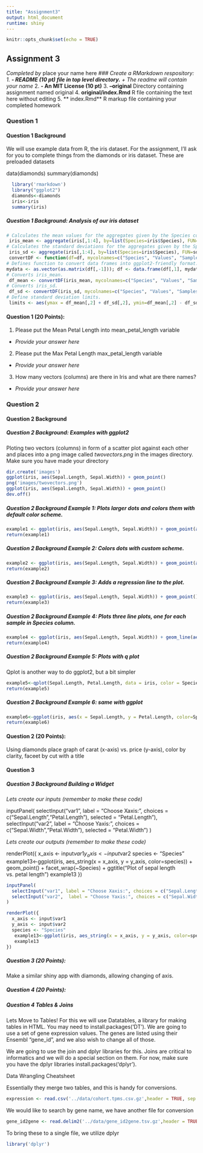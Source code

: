 ```yaml
---
title: "Assignment3"
output: html_document
runtime: shiny
---
```


```r
knitr::opts_chunk$set(echo = TRUE)
```

## Assignment 3
*Completed by *place your name here*
### Create a RMarkdown respository:
1. **- README (10 pt) file in top level directory.** 
+ The readme will contain your name*
2. **- An MIT License (10 pt)**
3. **--original**  Directory containing assignment named original
4. **original/index.Rmd**    R file containing the text here without editing
5. ** index.Rmd**  R markup file containing your completed homework


### Question 1

#### Question 1 Background
We will use example data from R, the iris dataset.  For the assignment, I'll ask for you to complete things from the diamonds or iris dataset. These are preloaded datasets

data(diamonds)
summary(diamonds)
  
```r
  library('rmarkdown')
  library("ggplot2")
  diamonds<-diamonds
  iris<-iris
  summary(iris)
```


##### Question 1 Background: Analysis of our iris dataset
```r
# Calculates the mean values for the aggregates given by the Species column in the iris data set.
 iris_mean <- aggregate(iris[,1:4], by=list(Species=iris$Species), FUN=mean)
# Calculates the standard deviations for the aggregates given by the Species column in the iris data set.
 iris_sd <- aggregate(iris[,1:4], by=list(Species=iris$Species), FUN=sd)
 convertDF <- function(df=df, mycolnames=c("Species", "Values", "Samples")) { myfactor <- rep(colnames(df)[-1], each=length(df[,1]));
# Defines function to convert data frames into ggplot2-friendly format.
mydata <- as.vector(as.matrix(df[,-1])); df <- data.frame(df[,1], mydata, myfactor); colnames(df) <- mycolnames; return(df) }
# Converts iris_mean.
 df_mean <- convertDF(iris_mean, mycolnames=c("Species", "Values", "Samples"))
# Converts iris_sd.
 df_sd <- convertDF(iris_sd, mycolnames=c("Species", "Values", "Samples"))
# Define standard deviation limits.
 limits <- aes(ymax = df_mean[,2] + df_sd[,2], ymin=df_mean[,2] - df_sd[,2])
```

#### **Question 1** (20 Points): 
1. Please put the Mean Petal Length into mean_petal_length variable
+ *Provide your answer here*
2. Please put the Max Petal Length max_petal_length variable
+ *Provide your answer here*
3. How many vectors (columns) are there in Iris and what are there names?
+ *Provide your answer here*

### Question 2

#### Question 2 Background

##### Question 2 Background: Examples with *ggplot2*
  Ploting two vectors (columns) in form of a scatter plot against each other and places into a png image called *twovectors.png* in the images directory.  Make sure you have made your directory
```r
dir.create('images')
ggplot(iris, aes(Sepal.Length, Sepal.Width)) + geom_point()
png('images/twovectors.png')
ggplot(iris, aes(Sepal.Length, Sepal.Width)) + geom_point()
dev.off()
```

##### Question 2 Background Example 1: Plots larger dots and colors them with default color scheme.
```r
example1 <- ggplot(iris, aes(Sepal.Length, Sepal.Width)) + geom_point(aes(color = Species), size=4)
return(example1)
```

##### Question 2 Background Example 2: Colors dots with custom scheme.
```r
example2 <- ggplot(iris, aes(Sepal.Length, Sepal.Width)) + geom_point(aes(color = Species), size=4) + ylim(2,4) + xlim(4,8) + scale_color_manual(values=rainbow(10))
return(example2)
```

##### Question 2 Background Example 3: Adds a regression line to the plot.
```r
example3 <- ggplot(iris, aes(Sepal.Length, Sepal.Width)) + geom_point() + stat_smooth(method="lm", se=FALSE) + ylim(2,4) + xlim(4,8) + scale_color_manual(values=rainbow(10))
return(example3)
```
##### Question 2 Background Example 4: Plots three line plots, one for each sample in Species column.
```r
example4 <- ggplot(iris, aes(Sepal.Length, Sepal.Width)) + geom_line(aes(color=Species), size=1) + facet_wrap(~Species, ncol=1)
return(example4)
```

##### Question 2 Background Example 5: Plots with q plot
Qplot is another way to do ggplot2, but a bit simpler
```r
example5<-qplot(Sepal.Length, Petal.Length, data = iris, color = Species, size = Petal.Width)
return(example5)
```


##### Question 2 Background Example 6: same with ggplot
```r
example6<-ggplot(iris, aes(x = Sepal.Length, y = Petal.Length, color=Species)) + geom_point() + facet_wrap(~Species) + ggtitle("Plot of sepal length vs. petal length")
return(example6)
```

#### **Question 2** (20 Points): 
Using diamonds place graph of carat (x-axis) vs. price (y-axis), color by clarity, faceet by cut with a title



#### **Question 3** 

##### Question 3 Background Building a Widget
*Lets create our inputs (remember to make these code)*

inputPanel(
  selectInput("var1", label = "Choose Xaxis:", choices = c("Sepal.Length","Petal.Length"), selected = "Petal.Length"),
  selectInput("var2",  label = "Choose Yaxis:", choices = c("Sepal.Width","Petal.Width"), selected = "Petal.Width")
)

*Lets create our outputs (remember to make these code)*

renderPlot({
  x_axis <- input$var1
  y_axis <- input$var2
  species <- "Species"
   example13<-ggplot(iris, aes_string(x = x_axis, y = y_axis, color=species)) + geom_point() + facet_wrap(~Species) + ggtitle("Plot of sepal length vs. petal length")
   example13
}) 

```r
inputPanel(
  selectInput("var1", label = "Choose Xaxis:", choices = c("Sepal.Length","Petal.Length"), selected = "Petal.Length"),
  selectInput("var2",  label = "Choose Yaxis:", choices = c("Sepal.Width","Petal.Width"), selected = "Petal.Width")
)
```


```r
renderPlot({
  x_axis <- input$var1
  y_axis <- input$var2
  species <- "Species"
   example13<-ggplot(iris, aes_string(x = x_axis, y = y_axis, color=species)) + geom_point() + facet_wrap(~Species) + ggtitle("Plot of sepal length vs. petal length")
   example13
}) 
```
##### **Question 3** (20 Points): 
Make a similar shiny app with diamonds, allowing changing of axis.

##### **Question 4** (20 Points): 
##### Question 4 Tables & Joins
Lets Move to Tables!
For this we will use Datatables, a library for making tables in HTML.  You may need to install.packages('DT'). We are going to use a set of gene expression values. The genes are listed using their Ensembl "gene_id", and we also wish to  change all of those. 

We are going to use the join and dplyr libraries for this.  Joins are critical to informatics and we will do a special section on them.  For now, make sure you have the dplyr libraries install.packages('dplyr').  

<a src="https://www.rstudio.com/wp-content/uploads/2015/02/data-wrangling-cheatsheet.pdf">Data Wrangling Cheatsheet</a>

Essentially they merge two tables, and this is handy for conversions.


```r
expression <- read.csv('../data/cohort.tpms.csv.gz',header = TRUE, sep = ",",  quote = "\"", dec = ".", fill = TRUE, row.names = 1)
```

We would like to search by gene name, we have another file for conversion

```r
gene_id2gene <- read.delim2('../data/gene_id2gene.tsv.gz',header = TRUE, sep = "\t", row.names = NULL)
```

To bring these to a single file, we utilize dplyr

```r
library('dplyr')
```



